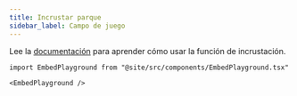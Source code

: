 ```yaml
---
title: Incrustar parque
sidebar_label: Campo de juego
---
```


Lee la [documentación](intro) para aprender cómo usar la función de incrustación.


```mdx-code-block
import EmbedPlayground from "@site/src/components/EmbedPlayground.tsx"

<EmbedPlayground />
```

